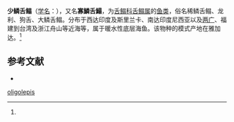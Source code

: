 {{Speciesbox
| name = 少鳞舌鳎
| status = 
| status_system = 
| image = 
| genus = Cynoglossus
| species = oligolepis
| authority = (Bleeker, 1854)<ref name='id8735'>{{cite web| url =http://www.bioinfo.cn/db05/BjdwSpecies.php?action=view&id=8735| title =少鳞舌鳎| work =《中国动物物种编目数据库》| publisher =中国科学院微生物研究所| author =中国科学院动物研究所| accessdate =2009-04-16| deadurl =yes| archiveurl =https://web.archive.org/web/20160305030429/http://www.bioinfo.cn/db05/BjdwSpecies.php?action=view&id=8735| archivedate =2016-03-05}}</ref>
}}

'''少鳞舌鳎'''（[[学名|学名]]：{{lang|la|''Cynoglossus oligolepis''}}），又名'''寡鱗舌鰨'''，为[[舌鳎科|舌鳎科]][[舌鳎属|舌鳎属]]的[[鱼类|鱼类]]，俗名稀鳞舌鳎、龙利、狗舌、大鳞舌鳎。分布于西达印度及斯里兰卡、南达印度尼西亚以及[[两广|两广]]、福建到台湾及浙江舟山等近海等，属于暖水性底层海鱼。该物种的模式产地在雅加达。<ref name='id8735'/>

== 参考文献 ==
{{reflist}}
*{{FishBase_species|genus=Cynoglossus|species=oligolepis |year=2014|month=4}}
{{Wikispecies|Cynoglossus oligolepis}}
{{Taxonbar|from=Q1044910}}

[[Category:舌鳎属|oligolepis]]


{{鰈形目小作品}}